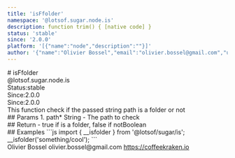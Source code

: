 ```yaml
---
title: 'isFfolder'
namespace: '@lotsof.sugar.node.is'
description: function trim() { [native code] }
status: 'stable'
since: '2.0.0'
platform: '[{"name":"node","description":""}]'
author: '{"name":"Olivier Bossel","email":"olivier.bossel@gmail.com","url":"https://coffeekraken.io"}'
---
```

<div class="docmap-mdx">
# isFfolder
<div class="_namespace">@lotsof.sugar.node.is</div>
<div class="_metas">
<div class="_status"><span class="_status-label">Status:</span><span class="_status-value -stable">stable</span></div>
<div class="_since"><span class="_since-label">Since:</span><span class="_since-value">2.0.0</span></div>
<div class="_since"><span class="_since-label">Since:</span><span class="_since-value">2.0.0</span></div>
</div>
<div class="_description">
This function check if the passed string path is a folder or not
</div>
<div class="_params">
## Params
1. <span class="_name">path<span class="_required">*</span></span><span class="_default"></span> <span class="_type">String</span>
   - The path to check
</div>
<div class="_return">
## Return
- <span class="_description">true if is a folder, false if not</span><span class="_default"></span><span class="_type">Boolean</span>
</div>
<div class="_examples">
## Examples
```js
import { __isfolder } from '@lotsof/sugar/is';
__isfolder('something/cool');
```
</div>
<div class="_author">
<span class="_name">Olivier Bossel</span>
<span class="_email">olivier.bossel@gmail.com</span>
<a href="https://coffeekraken.io" target="_blank" class="_url">https://coffeekraken.io</a>
</div>
</div>